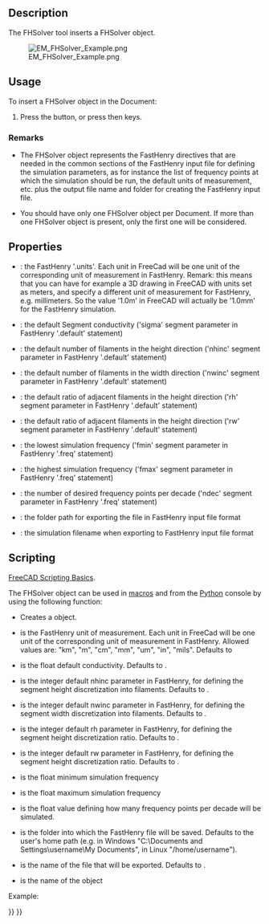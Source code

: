 <languages/>

{{Docnav
|[[EM_FHPort|FHPort]]
|[[EM_FHInputFile|FHInputFile]]
|[[EM_Workbench|EM]]
|IconL=EM_FHPort.svg
|IconR=EM_FHInputFile.svg
|IconC=EMWorkbench.svg
}}

{{GuiCommand
|Name=EM FHSolver
|MenuLocation=EM → FHSolver
|Workbenches=[[EM_Workbench|EM]]
|Shortcut={{KEY|E}} {{KEY|X}}
|Version=0.17
|SeeAlso=[[EM FHInputFile|EM FHInputFile]], [[EM FHNode|EM FHNode]], [[EM FHSegment|EM FHSegment]], [[EM FHPath|EM FHPath]], [[EM FHPlane|EM FHPlane]], [[EM FHEquiv|EM FHEquiv]], [[EM FHPort|EM FHPort]]
}}

==Description==

The FHSolver tool inserts a FHSolver object.

[[Image:EM_FHSolver_Example.png]]

{{Caption|FHSolver object}}

==Usage==

To insert a FHSolver object in the Document:

# Press the {{Button|[[Image:EM_FHSolver.svg|16px]] [[EM_FHSolver|EM FHSolver]]}} button, or press {{KEY|E}} then {{KEY|X}} keys.

===Remarks===

* The FHSolver object represents the FastHenry directives that are needed in the common sections of the FastHenry input file for defining the simulation parameters, as for instance the list of frequency points at which the simulation should be run, the default units of measurement, etc. plus the output file name and folder for creating the FastHenry input file.

* You should have only one FHSolver object per Document. If more than one FHSolver object is present, only the first one will be considered.

==Properties==

* {{PropertyData|Units}}: the FastHenry '.units'. Each unit in FreeCad will be one unit of the corresponding unit of measurement in FastHenry. Remark: this means that you can have for example a 3D drawing in FreeCAD with units set as meters, and specify a different unit of measurement for FastHenry, e.g. millimeters. So the value '1.0m' in FreeCAD will actually be '1.0mm' for the FastHenry simulation.
* {{PropertyData|Sigma}}: the default Segment conductivity ('sigma' segment parameter in FastHenry '.default' statement)
* {{PropertyData|nhinc}}: the default number of filaments in the height direction ('nhinc' segment parameter in FastHenry '.default' statement)
* {{PropertyData|nwinc}}: the default number of filaments in the width direction ('nwinc' segment parameter in FastHenry '.default' statement)
* {{PropertyData|rh}}: the default ratio of adjacent filaments in the height direction ('rh' segment parameter in FastHenry '.default' statement)
* {{PropertyData|rw}}: the default ratio of adjacent filaments in the height direction ('rw' segment parameter in FastHenry '.default' statement)
* {{PropertyData|fmin}}: the lowest simulation frequency  ('fmin' segment parameter in FastHenry '.freq' statement)
* {{PropertyData|fmax}}: the highest simulation frequency  ('fmax' segment parameter in FastHenry '.freq' statement)
* {{PropertyData|ndec}}: the number of desired frequency points per decade ('ndec' segment parameter in FastHenry '.freq' statement)
* {{PropertyData|Folder}}: the folder path for exporting the file in FastHenry input file format
* {{PropertyData|Filename}}: the simulation filename when exporting to FastHenry input file format

==Scripting==

{{Emphasis|See also:}} [[FreeCAD_Scripting_Basics|FreeCAD Scripting Basics]].

The FHSolver object can be used in [[Macros|macros]] and from the [[Python|Python]] console by using the following function:

{{Code|code=
node = makeFHSolver(units=None, sigma=None, nhinc=None, nwinc=None, rh=None, rw=None, fmin=None, fmax=None, ndec=None, folder=None, filename=None, name='FHSolver')
}}

* Creates a {{incode|FHSolver}} object.
* {{incode|units}} is the FastHenry unit of measurement. Each unit in FreeCad will be one unit of the corresponding unit of measurement in FastHenry. Allowed values are: "km", "m", "cm", "mm", "um", "in", "mils". Defaults to {{incode|EMFHSOLVER_DEFUNITS}}
* {{incode|sigma}} is the float default conductivity. Defaults to {{incode|EMFHSOLVER_DEF_SEGSIGMA}}.
* {{incode|nhinc}} is the integer default nhinc parameter in FastHenry, for defining the segment height discretization into filaments. Defaults to {{incode|EMFHSOLVER_DEFNHINC}}.
* {{incode|nwinc}} is the integer default nwinc parameter in FastHenry, for defining the segment width discretization into filaments. Defaults to {{incode|EMFHSOLVER_DEFNWINC}}.
* {{incode|rh}} is the integer default rh parameter in FastHenry, for defining the segment height discretization ratio. Defaults to {{incode|EMFHSOLVER_DEFRH}}.
* {{incode|rw}} is the integer default rw parameter in FastHenry, for defining the segment height discretization ratio. Defaults to {{incode|EMFHSOLVER_DEFRW}}.
* {{incode|fmin}} is the float minimum simulation frequency
* {{incode|fmax}} is the float maximum simulation frequency
* {{incode|ndec}} is the float value defining how many frequency points per decade will be simulated.
* {{incode|folder}} is the folder into which the FastHenry file will be saved. Defaults to the user's home path (e.g. in Windows "C:\Documents and Settings\username\My Documents", in Linux "/home/username").
* {{incode|filename}} is the name of the file that will be exported. Defaults to {{incode|EMFHSOLVER_DEF_FILENAME}}.
* {{incode|name}} is the name of the object

Example:

{{Code|code=
import FreeCAD, EM

fhsolver = EM.makeFHSolver()
}}


{{Docnav
|[[EM_FHPort|FHPort]]
|[[EM_FHInputFile|FHInputFile]]
|[[EM_Workbench|EM]]
|IconL=EM_FHPort.svg
|IconR=EM_FHInputFile.svg
|IconC=EMWorkbench.svg
}}

{{EM Tools navi{{#translation:}}}}
{{Userdocnavi{{#translation:}}}}